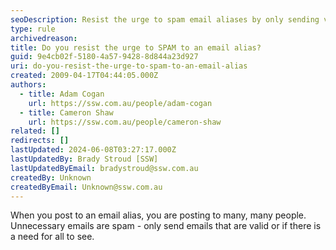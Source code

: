 ```yaml
---
seoDescription: Resist the urge to spam email aliases by only sending valid or necessary communications that benefit all recipients.
type: rule
archivedreason:
title: Do you resist the urge to SPAM to an email alias?
guid: 9e4cb02f-5180-4a57-9428-8d844a23d927
uri: do-you-resist-the-urge-to-spam-to-an-email-alias
created: 2009-04-17T04:44:05.000Z
authors:
  - title: Adam Cogan
    url: https://ssw.com.au/people/adam-cogan
  - title: Cameron Shaw
    url: https://ssw.com.au/people/cameron-shaw
related: []
redirects: []
lastUpdated: 2024-06-08T03:27:17.000Z
lastUpdatedBy: Brady Stroud [SSW]
lastUpdatedByEmail: bradystroud@ssw.com.au
createdBy: Unknown
createdByEmail: Unknown@ssw.com.au
---
```


When you post to an email alias, you are posting to many, many people. Unnecessary emails are spam - only send emails that are valid or if there is a need for all to see.
